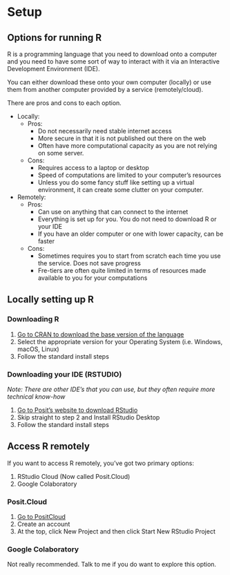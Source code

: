 # Setup {#sec-setup}

## Options for running R

R is a programming language that you need to download onto a computer and you need to have some sort of way to interact with it via an Interactive Development Environment (IDE).

You can either download these onto your own computer (locally) or use them from another computer provided by a service (remotely/cloud).

There are pros and cons to each option.

- Locally:
    - Pros:
        - Do not necessarily need stable internet access
        - More secure in that it is not published out there on the web
        - Often have more computational capacity as you are not relying on some server.
    - Cons:
        - Requires access to a laptop or desktop
        - Speed of computations are limited to your computer's resources
        - Unless you do some fancy stuff like setting up a virtual environment, it can create some clutter on your computer.
- Remotely:
    - Pros:
        - Can use on anything that can connect to the internet
        - Everything is set up for you. You do not need to download R or your IDE
        - If you have an older computer or one with lower capacity, can be faster
    - Cons:
        - Sometimes requires you to start from scratch each time you use the service. Does not save progress
        - Fre-tiers are often quite limited in terms of resources made available to you for your computations

## Locally setting up R
### Downloading R

1. [Go to CRAN to download the base version of the language](https://cran.r-project.org/)
2. Select the appropriate version for your Operating System (i.e. Windows, macOS, Linux)
3. Follow the standard install steps

### Downloading your IDE (RSTUDIO)

*Note: There are other IDE's that you can use, but they often require more technical know-how*

1. [Go to Posit's website to download RStudio](https://posit.co/download/rstudio-desktop/)
2. Skip straight to step 2 and Install RStudio Desktop
3. Follow the standard install steps

## Access R remotely

If you want to access R remotely, you've got two primary options:

1. RStudio Cloud (Now called Posit.Cloud)
2. Google Colaboratory

### Posit.Cloud

1. [Go to PositCloud](https://posit.cloud/)
2. Create an account
3. At the top, click New Project and then click Start New RStudio Project

### Google Colaboratory

Not really recommended. Talk to me if you do want to explore this option.

